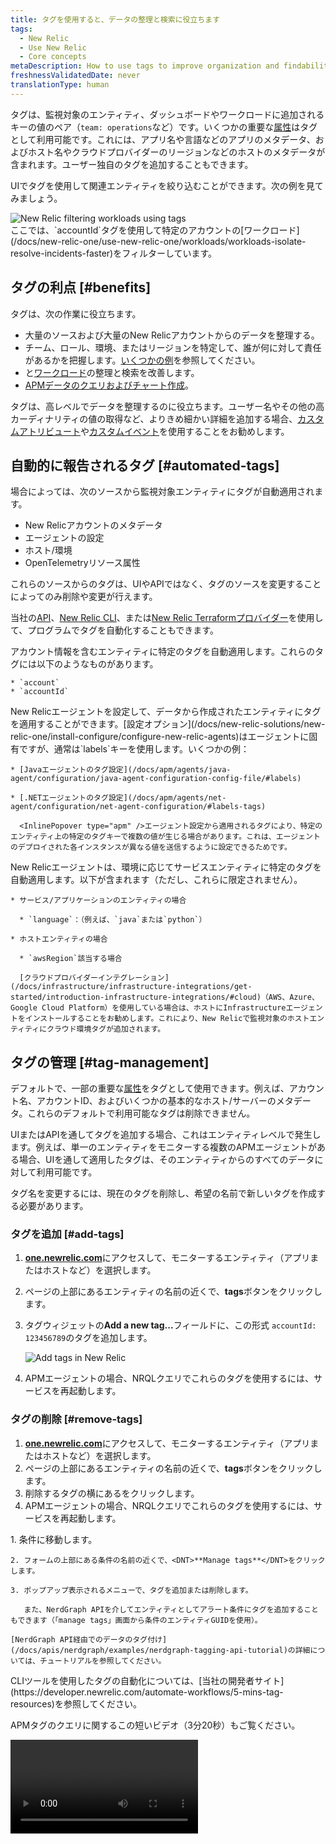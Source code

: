 ```yaml
---
title: タグを使用すると、データの整理と検索に役立ちます
tags:
  - New Relic
  - Use New Relic
  - Core concepts
metaDescription: How to use tags to improve organization and findability of your observability data.
freshnessValidatedDate: never
translationType: human
---
```


タグは、監視対象のエンティティ、ダッシュボードやワークロードに追加されるキーの値のペア（`team: operations`など）です。いくつかの重要な[属性](/docs/using-new-relic/welcome-new-relic/get-started/glossary#attribute)はタグとして利用可能です。これには、アプリ名や言語などのアプリのメタデータ、およびホスト名やクラウドプロバイダーのリージョンなどのホストのメタデータが含まれます。ユーザー独自のタグを追加することもできます。

UIでタグを使用して関連エンティティを絞り込むことができます。次の例を見てみましょう。

<img title="New Relic filtering workloads using tags" alt="New Relic filtering workloads using tags" src="/images/workloads_screenshot-full_new-relic-tags.webp" />

<figcaption>
  ここでは、`accountId`タグを使用して特定のアカウントの[ワークロード](/docs/new-relic-one/use-new-relic-one/workloads/workloads-isolate-resolve-incidents-faster)をフィルターしています。
</figcaption>

## タグの利点 [#benefits]

タグは、次の作業に役立ちます。

* 大量のソースおよび大量のNew Relicアカウントからのデータを整理する。
* チーム、ロール、環境、またはリージョンを特定して、誰が何に対して責任があるかを把握します。[いくつかの例](#org-examples)を参照してください。
* <InlinePopover type="dashboards" />と[ワークロード](/docs/new-relic-one/use-new-relic-one/workloads/workloads-isolate-resolve-incidents-faster)の整理と検索を改善します。
* [APMデータのクエリおよびチャート作成](#query-apm-tags)。

タグは、高レベルでデータを整理するのに役立ちます。ユーザー名やその他の高カーディナリティの値の取得など、よりきめ細かい詳細を追加する場合、[カスタムアトリビュート](/docs/using-new-relic/data/customize-data/collect-custom-attributes)や[カスタムイベント](/docs/insights/insights-data-sources/custom-data/report-custom-event-data)を使用することをお勧めします。

## 自動的に報告されるタグ [#automated-tags]

場合によっては、次のソースから監視対象エンティティにタグが自動適用されます。

* New Relicアカウントのメタデータ
* エージェントの設定
* ホスト/環境
* OpenTelemetryリソース属性

これらのソースからのタグは、UIやAPIではなく、タグのソースを変更することによってのみ削除や変更が行えます。

当社の[API](/docs/apis/nerdgraph/examples/nerdgraph-tagging-api-tutorial/)、[New Relic CLI](https://developer.newrelic.com/automate-workflows/5-mins-tag-resources)、または[New Relic Terraformプロバイダー](https://registry.terraform.io/providers/newrelic/newrelic/latest/docs/resources/entity_tags)を使用して、プログラムでタグを自動化することもできます。

<CollapserGroup>
  <Collapser id="tags-from-account-metadata" title="アカウント関連のタグ">
    アカウント情報を含むエンティティに特定のタグを自動適用します。これらのタグには以下のようなものがあります。

    * `account`
    * `accountId`
  </Collapser>

  <Collapser id="tags-from-agent-config" title="エージェント設定タグ">
    New Relicエージェントを設定して、データから作成されたエンティティにタグを適用することができます。[設定オプション](/docs/new-relic-solutions/new-relic-one/install-configure/configure-new-relic-agents)はエージェントに固有ですが、通常は`labels`キーを使用します。いくつかの例：

    * [Javaエージェントのタグ設定](/docs/apm/agents/java-agent/configuration/java-agent-configuration-config-file/#labels)

    * [.NETエージェントのタグ設定](/docs/apm/agents/net-agent/configuration/net-agent-configuration/#labels-tags)

      <InlinePopover type="apm" />エージェント設定から適用されるタグにより、特定のエンティティ上の特定のタグキーで複数の値が生じる場合があります。これは、エージェントのデプロイされた各インスタンスが異なる値を送信するように設定できるためです。
  </Collapser>

  <Collapser id="tags-from-agent-env" title="ホスト/環境タグ">
    New Relicエージェントは、環境に応じてサービスエンティティに特定のタグを自動適用します。以下が含まれます（ただし、これらに限定されません）。

    * サービス/アプリケーションのエンティティの場合

      * `language`：（例えば、`java`または`python`）

    * ホストエンティティの場合

      * `awsRegion`該当する場合

      [クラウドプロバイダーインテグレーション](/docs/infrastructure/infrastructure-integrations/get-started/introduction-infrastructure-integrations/#cloud)（AWS、Azure、Google Cloud Platform）を使用している場合は、ホストにInfrastructureエージェントをインストールすることをお勧めします。これにより、New Relicで監視対象のホストエンティティにクラウド環境タグが追加されます。
  </Collapser>
</CollapserGroup>

## タグの管理 [#tag-management]

デフォルトで、一部の重要な[属性](/docs/using-new-relic/welcome-new-relic/get-started/glossary#attribute)をタグとして使用できます。例えば、アカウント名、アカウントID、およびいくつかの基本的なホスト/サーバーのメタデータ。これらのデフォルトで利用可能なタグは削除できません。

UIまたはAPIを通してタグを追加する場合、これはエンティティレベルで発生します。例えば、単一のエンティティをモニターする複数のAPMエージェントがある場合、UIを通して適用したタグは、そのエンティティからのすべてのデータに対して利用可能です。

タグ名を変更するには、現在のタグを削除し、希望の名前で新しいタグを作成する必要があります。

### タグを追加 [#add-tags]

1. <DNT>**[one.newrelic.com](https://one.newrelic.com/all-capabilities)**</DNT>にアクセスして、モニターするエンティティ（アプリまたはホストなど）を選択します。

2. ページの上部にあるエンティティの名前の近くで、<DNT>**tags**</DNT>ボタンをクリックします。

3. タグウィジェットの<DNT>**Add a new tag...**</DNT>フィールドに、この形式 `accountId: 123456789`のタグを追加します。

   <img title="Add tags in New Relic" alt="Add tags in New Relic" src="/images/solutions_screenshot-full_tag-management.webp" />

4. APMエージェントの場合、NRQLクエリでこれらのタグを使用するには、サービスを再起動します。

### タグの削除 [#remove-tags]

1. <DNT>**[one.newrelic.com](https://one.newrelic.com/all-capabilities)**</DNT>にアクセスして、モニターするエンティティ（アプリまたはホストなど）を選択します。
2. ページの上部にあるエンティティの名前の近くで、<DNT>**tags**</DNT>ボタンをクリックします。
3. 削除するタグの横にある<Icon name="fe-x" />をクリックします。
4. APMエージェントの場合、NRQLクエリでこれらのタグを使用するには、サービスを再起動します。

<CollapserGroup>
  <Collapser id="add-via-ui-api" title="アラート条件タグの管理">
    1. 条件に移動します。

    2. フォームの上部にある条件の名前の近くで、<DNT>**Manage tags**</DNT>をクリックします。

    3. ポップアップ表示されるメニューで、タグを追加または削除します。

       また、NerdGraph APIを介してエンティティとしてアラート条件にタグを追加することもできます（「manage tags」画面から条件のエンティティGUIDを使用）。

    [NerdGraph API経由でのデータのタグ付け](/docs/apis/nerdgraph/examples/nerdgraph-tagging-api-tutorial)の詳細については、チュートリアルを参照してください。
  </Collapser>

  <Collapser id="programmatic-add-tags" title="CLIを使用したタグの自動化">
    CLIツールを使用したタグの自動化については、[当社の開発者サイト](https://developer.newrelic.com/automate-workflows/5-mins-tag-resources)を参照してください。
  </Collapser>
</CollapserGroup>

APMタグのクエリに関するこの短いビデオ（3分20秒）もご覧ください。

<Video id="JImDdncerko" type="youtube" />

## タグを使用してエンティティをフィルター処理 [#filter-tags]

<img title="New Relic advanced tag filter query" alt="New Relic advanced tag filter query" src="/images/solutions_screenshot-full_tag-filter-query.webp" />

<figcaption>
  [entity explorer UI](/docs/new-relic-solutions/new-relic-one/core-concepts/new-relic-explorer-view-performance-across-apps-services-hosts#find)のフィルターバーを使用して、特定のエンティティに絞り込みます。
</figcaption>

単一または複数の要素でフィルターしたり、詳細検索オプションを使用したりすることができます。

タグを使用して特定のエンティティを絞り込むには：

1. <DNT>**[one.newrelic.com](https://one.newrelic.com/all-capabilities)**</DNT>に移動します。
2. <DNT>**Filter by ...**</DNT>フィールドをクリックして、利用可能な属性とタグのドロップダウンを表示するか、フィルターするタグ（`accountId: 123456789`など）を入力します。

## ベストプラクティス [#best-practices]

タグを最大限に活用するには、以下のベストプラクティスに従ってください。

<CollapserGroup>
  <Collapser id="tag-format" title="タグの形式と制限">
    * UIでは、1エンティティ当たりに表示できるタグ総数の上限があります。

      * デフォルトでレポートされるタグ、またはエージェント/インテグレーション設定を通して追加されるタグの最大数は100です。
      * UIまたはAPIを通して追加されるカスタムタグの最大数は100です。

    * タグの最大文字長を以下に示します。

      * キー：128文字
      * 値：256文字

    * 使用できる文字：

      * 文字はUTF-8を使用してください。
      * [NerdGraphを使用してタグを追加する](/docs/apis/nerdgraph/examples/nerdgraph-tagging-api-tutorial)場合、タグキー内のハイフン`-`はマイナス記号として解釈されます。タグキーにハイフンが含まれる場合、その両側にバッククォートを付けます（例：`` `key-name` ``）。
  </Collapser>

  <Collapser id="simple-tags" title="タグをシンプルに">
    タグをシンプルに保つためのヒント：

    * 最初は、確実に使用することが分かっているタグのみを追加します。未使用のタグによってノイズが生じ、混乱が生まれる可能性があります。
    * 短いタグを使用するように努めます。短いタグは解析が簡単です。また、UIでは長いタグが切り詰められる場合もあります。（「[文字制限](#formatting)」を参照してください。)
    * 可能な場合は、人間が読めるキーと値を使用します（たとえば、`region: EMEA`が`Param8323 : 1229072`よりも推奨されます）。
    * `regions: EMEA | US | LATAM`などの複数の値を単一のタグに含めることは避けてください。このような場合は、`region: emea`、`region: us`、および`region: latam`などの、3種類のタグを使用することをお勧めします。複数のタグを一致させる場合は、フィルターUIで高度なオプションを使用して行うことができます。
      * [アラートインシデント](/docs/alerts-applied-intelligence/overview/#concepts-terms)に関する注意事項：これらは1つのキー名インスタンスのみをサポートします。複数のキー名を使用する場合は、そのインシデントに追加されるキー名がランダムに選択されます
  </Collapser>

  <Collapser id="consistent-tags" title="一貫したタグを使用する">
    * チームとエンティティにわたり、タグ言語に一貫性を持たせるよう努めます。
    * 命名に一貫性を持たせます。たとえば、`region: emea`と`reg: emea`の両方を使用しないでください。
    * 形式に一貫性を持たせます。たとえば、`camelCase`と`kebab-case`の両方を使用しないでください。
    * UIおよびAPIのタグ検索では大文字と小文字は区別されませんが、大文字、小文字を区別するようにします。たとえば、`env: staging`と`env: Staging`の両方を使用しないでください。
  </Collapser>

  <Collapser id="cross-team-tags" title="クロスチームタグを使用する">
    タグは、オブザーバビリティとコスト配分の向上に役立ちます。この理由から、多くの場合、タグ実装の責任はオブザーバビリティチーム、SRE、アーキテクトのグループ、またはクロスチームタスクフォースに割り当てられます。

    タグの実装に責任を持つ人々が内部ポリシーを順守し、内部ポリシーを作成して、タグの定義方法と使用する規則を説明することをお勧めします。次に：

    * このリファレンスマニュアルを常に最新の状態にしてください。
    * New Relicエージェントをデプロイする時に、タグの定義を自動化します。この自動化は、クラウドプロバイダーで行うか、または[API](/docs/apis/nerdgraph/examples/nerdgraph-tagging-api-tutorial)や[New Relic Terraformプロバイダー](https://registry.terraform.io/providers/newrelic/newrelic/latest/docs/resources/entity_tags)などのNew Relic自動化ツールを通して行うことができます。
    * タグ付け基準に準拠していないエンティティを識別する定期レポートを作成します。
  </Collapser>
</CollapserGroup>

## タグの例 [#org-examples]

タグを使用してデータを整理するための一般的な方法の例を以下に示します。

<CollapserGroup>
  <Collapser id="team-tags" title="チーム関連のタグ">
    チーム名のタグを作成すると、パフォーマンスの問題につながった変更に関与したチーム、グループ、部門、または地域を把握するのに役立ちます。

    ```
    ### Team tags
    team: backend
    team: frontend
    team: db
    ### Role tags
    roles: architecture
    roles: devops
    roles: pm
    ### Region tags
    region: emea
    region: america
    region: asia
    ```
  </Collapser>

  <Collapser id="environment-tags" title="環境関連のタグ">
    属する環境に対してエンティティを作成することができます。例:

    ```
    env: production
    env: qa
    env: development
    env: staging
    ```
  </Collapser>

  <Collapser id="criticality-tags" title="重要度関連のタグ">
    重要度レベルに関連するタグを作成できます。これによって、最重要問題を簡単に追跡できるようになります。例:

    ```
    layer: level1
    layer: level2
    layer: level3
    ```
  </Collapser>
</CollapserGroup>

## カスタムクエリ、ダッシュボード、アラート [#query-tags]

タグの処理方法は機能によって異なります。ここでは、[NRQL](/docs/query-your-data/nrql-new-relic-query-language/get-started/introduction-nrql-new-relics-query-language/)を使用してタグデータのクエリを行う方法、または[NRQL条件アラート](/docs/alerts-applied-intelligence/new-relic-alerts/alert-conditions/create-nrql-alert-conditions)を作成する方法について詳しく説明します。

[タグを使用してダッシュボードを整理する方法](/docs/query-your-data/explore-query-data/dashboards/introduction-dashboards#filter-dashboards)および[ワークロードでのタグの使用方法](/docs/new-relic-one/use-new-relic-one/workloads/use-workloads)をご確認ください。

### APMタグのクエリおよびアラート [#query-apm-tags]

NRQLを使用して<InlinePopover type="apm" />タグをクエリできます。サポートされている [APMエージェント](/docs/using-new-relic/cross-product-functions/install-configure/update-new-relic-agent)は次のとおりです：

* Go v2.3.0以降
* Java v4.9.0以降
* .NET v8.17以降
* Node.js v4.13.0以降
* PHP v10.0.0.312以降
* Python v4.10.0.112以降
* Ruby v6.1.0.352以降

### Infrastructureタグでのクエリとアラート [#query-infra-tags]

Infrastructureタグが作成されている場合は、タグ伝播とも呼ばれるNRQLを使用してクエリを実行できます。

* カスタムアトリビュートとして：次のようなセクションを`newrelic-infra.yml`設定ファイルに追加します。

  ```yml
  custom_attributes:
    internalOwningTeam: devops-sf
    service: api-platform
  ```

  <Callout variant="tip">
    詳細については、[カスタムアトリビュート](/docs/data-apis/custom-data/custom-events/collect-custom-attributes)についてお読みください。
  </Callout>

* New Relic UIで：エンティティのInfrastructureページで、タグを作成して値を割り当てます。これらのタグをクエリするには、NRQLでクエリの実行時に、タグの名前に`tags.`プレフィックスを追加する必要があります。

Infrastructureタグ伝播をオフにしたい場合（これによりNRQLでクエリを実行できなくなります）、[Nerdgraphでオフにする方法](#propagation-off)を参照してください。

### クエリの例 [#query-examples]

<CollapserGroup>
  <Collapser id="apm-shard-distribution" title="シャード全体のスループット">
    9つのシャードに分散されたサービスがあり、各シャードが`environment`として割り当てられている場合、次のような[ワイルドカード](/docs/telemetry-data-platform/understand-data/metric-data/query-metric-data-type/#query-multiple-metrics-wildcards)クエリを使用して、すべてのシャードのトランザクションスループットをプロットできます。

    ```sql
    SELECT rate(count(apm.service.transaction.duration), 1 minute)
    FROM Metric WHERE appName LIKE 'MyApp (%' AND transactionType = 'Other'
    FACET tags.Environment TIMESERIES
    ```
  </Collapser>

  <Collapser id="apm-team-tag" title="チームあたりのトランザクション数">
    特定のチームのサービスごとのトランザクション数を表示するには、次のようなクエリを使用できます。

    ```sql
    FROM Transaction SELECT count(*)
    WHERE tags.Team = 'team-a'
    FACET tags.Project TIMESERIES
    ```
  </Collapser>

  <Collapser id="apm-errors-team" title="チームのエラー率に関するアラート">
    各サービスに対してルールを作成することなく、アラートを設定するためにサービスのエラー率のクエリを使用できます。これは、`team-b`と呼ばれるチームのすべてのサービスのエラー率です。また、このアラートは、チームタグとともに追加された新しいアプリ名をすべて自動的にモニターします。

    ```sql
    FROM Metric SELECT count(apm.service.error.count) / count(apm.service.transaction.duration)
    WHERE tags.Team = 'team-b' FACET appName
    ```

    これに関しては、複数の環境にわたってデプロイされた特定のサービスに関する一般的なルールを作成することで、各環境を個別に監視する単一サービスのアラームを作成できます。

    ```sql
    FROM Metric SELECT count(apm.service.error.count) / count(apm.service.transaction.duration)
    WHERE tags.Project = 'MyProject' FACET tags.Environment
    ```
  </Collapser>

  <Collapser id="infra-teams" title="Infrastructureモニタリングの特定のエンティティを所有する内部チームを検索する">
    `SensitiveEntity`などの名前のエンティティを所有する内部チームを検索するには、以下を実行します。

    ```sql
    FROM SystemSample SELECT internalOwningTeam WHERE entityName = 'SensitiveEntity'
    ```
  </Collapser>

  <Collapser id="infra-experiment" title="CPU負荷テスト実験のグループの比較">
    CPUを使用してさまざまなInfrastructureエンティティで、負荷テストを実行するとします。`A`というグループのエンティティに1つの処理を適用し、`B`というグループのエンティティに別の処理を適用し、`control group`という処理を行わないエンティティの1つのグループを保持できます。

    New Relic UIで`experimentGroup`というタグを作成し、各エンティティが属する実験グループにマッピングできます。これらはNew Relic UIで作成されたタグであるため、`newrelic-infra.yml`設定ファイルで作成されたカスタム属性とは異なり、タグ名に`tags.`プレフィックスを追加する必要があります。

    以下は`cpuPercent`を選択するNRQLクエリで、`FACET CASES (...)`句を使用してさまざまな実験グループに分類されています。

    ```sql
    FROM SystemSample SELECT cpuPercent 
    FACET CASES 
    (
      WHERE tags.experimentGroup = 'control' AS 'control group', 
      WHERE tags.experimentGroup = 'A' AS 'given treatment A', 
      WHERE tags.experimentGroup = 'B' AS 'given treatment B'
    ) 
    SINCE 1 DAY AGO
    ```
  </Collapser>

  <Collapser id="propagation-off" title="Infrastructureタグのタグ伝播をオフにする">
    Infrastructureタグのタグ伝播をオフにするには、[NerdGraph](/docs/apis/nerdgraph/get-started/introduction-new-relic-nerdgraph)で以下を実行します。

    ```graphql
    mutation {
      dataManagementUpdateFeatureSettings(
        accountId: YOUR_ACCOUNT_ID
        setting: {
          enabled: false
          featureSetting: { key: "infra_tag_propagation" }
          locked: false
        }
      ) {
        enabled
        key
        locked
        name
      }
    }
    ```

    その呼び出しは、次の回答を返す必要があります。

    ```graphql
    {
      "data": {
        "dataManagementUpdateFeatureSettings": {
          "enabled": false,
          "key": "infra_tag_propagation",
          "locked": false,
          "name": "Infra tag propagation"
        }
      }
    }
    ```
  </Collapser>
</CollapserGroup>

### 属性のクエリおよびアラート [#query-alert-attributes]

一部の重要な[属性](/docs/using-new-relic/welcome-new-relic/get-started/glossary#attribute)はタグとして使用されます。[NRQL](/docs/query-your-data/nrql-new-relic-query-language/get-started/introduction-nrql-new-relics-query-language)を使用してすべての属性をクエリし、カスタムチャートを作成し、[NRQLアラート条件](/docs/alerts-applied-intelligence/new-relic-alerts/alert-conditions/create-nrql-alert-conditions)を作成できます。